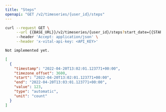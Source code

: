 ```yaml
---
title: "Steps"
openapi: "GET /v2/timeseries/{user_id}/steps"
---
```


<RequestExample>

```bash Bash
curl --request GET \
     --url {{BASE_URL}}/v2/timeseries/{user_id}/steps?start_date={{START_DATE}}&end_date={{END_DATE}} \
     --header 'Accept: application/json' \
     --header 'x-vital-api-key: <API_KEY>'
```

```python Python
Not implemented yet.
```

</RequestExample>

<ResponseExample>

```json Example
[
  {
    "timestamp": "2022-04-20T13:02:01.123771+00:00",
    "timezone_offset": 3600,
    "start": "2022-04-20T13:02:01.123771+00:00",
    "end": "2022-04-20T13:03:01.123771+00:00",
    "value": 123,
    "type": "automatic",
    "unit": "count"
  }
]
```

</ResponseExample>

